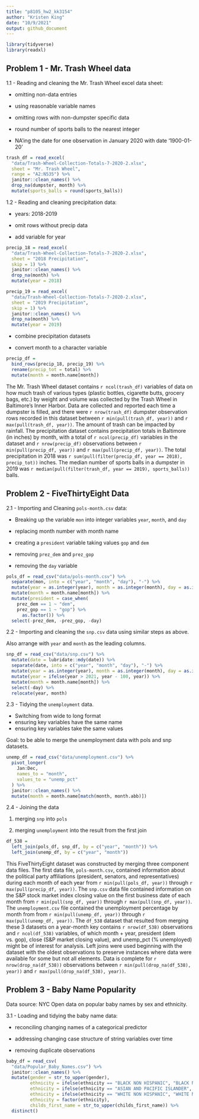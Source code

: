 ```yaml
---
title: "p8105_hw2_kk3154"
author: "Kristen King"
date: "10/9/2021"
output: github_document
---
```


```r
library(tidyverse)
library(readxl)
```

## Problem 1 - Mr. Trash Wheel data

1.1 - Reading and cleaning the Mr. Trash Wheel excel data sheet:

* omitting non-data entries

* using reasonable variable names

* omitting rows with non-dumpster specific data

* round number of sports balls to the nearest integer

* NA'ing the date for one observation in January 2020 with date '1900-01-20'

```r
trash_df = read_excel(
  "data/Trash-Wheel-Collection-Totals-7-2020-2.xlsx",
  sheet = "Mr. Trash Wheel", 
  range = "A2:N535") %>% 
  janitor::clean_names() %>% 
  drop_na(dumpster, month) %>% 
  mutate(sports_balls = round(sports_balls))
```

1.2 - Reading and cleaning precipitation data:

* years: 2018-2019
  
* omit rows without precip data
  
* add variable for year

```r
precip_18 = read_excel(
  "data/Trash-Wheel-Collection-Totals-7-2020-2.xlsx",
  sheet = "2018 Precipitation",
  skip = 1) %>% 
  janitor::clean_names() %>% 
  drop_na(month) %>% 
  mutate(year = 2018)

precip_19 = read_excel(
  "data/Trash-Wheel-Collection-Totals-7-2020-2.xlsx",
  sheet = "2019 Precipitation",
  skip = 1) %>% 
  janitor::clean_names() %>% 
  drop_na(month) %>% 
  mutate(year = 2019)
```

* combine precipitation datasets

* convert month to a character variable

```r
precip_df = 
  bind_rows(precip_18, precip_19) %>% 
  rename(precip_tot = total) %>% 
  mutate(month = month.name[month])
```

The Mr. Trash Wheel dataset contains `r ncol(trash_df)` variables of data on how much trash of various types (plastic bottles, cigarette butts, grocery bags, etc.) by weight and volume was collected by the Trash Wheel in Baltimore's Inner Harbor. Data are collected and reported each time a dumpster is filled, and there were `r nrow(trash_df)` dumpster observation rows recorded in this dataset between `r min(pull(trash_df, year))` and `r max(pull(trash_df, year))`. The amount of trash can be impacted by rainfall. The precipitation dataset contains precipitation totals in Baltimore (in inches) by month, with a total of `r ncol(precip_df)` variables in the dataset and `r nrow(precip_df)` observations between `r min(pull(precip_df, year))` and `r max(pull(precip_df, year))`. The total precipitation in 2018 was `r sum(pull(filter(precip_df, year == 2018), precip_tot))` inches. The median number of sports balls in a dumpster in 2019 was `r median(pull(filter(trash_df, year == 2019), sports_balls))` balls.


## Problem 2 - FiveThirtyEight Data

2.1 - Importing and Cleaning `pols-month.csv` data:

* Breaking up the variable `mon` into integer variables `year`, `month`, and `day`

* replacing month number with month name

* creating a `president` variable taking values `gop` and `dem`

* removing `prez_dem` and `prez_gop`

* removing the `day` variable

```r
pols_df = read_csv("data/pols-month.csv") %>% 
  separate(mon, into = c("year", "month", "day"), "-") %>% 
  mutate(year = as.integer(year), month = as.integer(month), day = as.integer(day)) %>% 
  mutate(month = month.name[month]) %>% 
  mutate(president = case_when(
    prez_dem == 1 ~ "dem",
    prez_gop == 1 ~ "gop") %>% 
      as.factor()) %>% 
  select(-prez_dem, -prez_gop, -day)
```

2.2 - Importing and cleaning the `snp.csv` data using similar steps as above.

Also arrange with `year` and `month` as the leading columns.

```r
snp_df = read_csv("data/snp.csv") %>% 
  mutate(date = lubridate::mdy(date)) %>% 
  separate(date, into = c("year", "month", "day"), "-") %>% 
  mutate(year = as.integer(year), month = as.integer(month), day = as.integer(day)) %>% 
  mutate(year = ifelse(year > 2021, year - 100, year)) %>% 
  mutate(month = month.name[month]) %>% 
  select(-day) %>% 
  relocate(year, month)
```

2.3 - Tidying the `unemployment` data.

* Switching from wide to long format
* ensuring key variables have the same name
* ensuring key variables take the same values

Goal: to be able to merge the unemployment data with pols and snp datasets.

```r
unemp_df = read_csv("data/unemployment.csv") %>% 
  pivot_longer(
    Jan:Dec,
    names_to = "month",
    values_to = "unemp_pct"
  ) %>% 
  janitor::clean_names() %>% 
  mutate(month = month.name[match(month, month.abb)])
```

2.4 - Joining the data

1) merging `snp` into `pols`

2)  merging `unemployment` into the result from the first join

```r
df_538 = 
  left_join(pols_df, snp_df, by = c("year", "month")) %>% 
  left_join(unemp_df, by = c("year", "month"))
```

This FiveThirtyEight dataset was constructed by merging three component data files. The first data file,  `pols-month.csv`, contained information about the political party affiliations (president, senators, and representatives) during each month of each year from `r min(pull(pols_df, year))` through `r max(pull(precip_df, year))`. The `snp.csv` data file contained information on the S&P stock market index closing value on the first business date of each month from `r min(pull(snp_df, year))` through `r max(pull(snp_df, year))`. The `unemployment.csv` file contained the unemployment percentage by month from from `r min(pull(unemp_df, year))` through `r max(pull(unemp_df, year))`. The `df_538` dataset that resulted from merging these 3 datasets on a year-month key contains `r nrow(df_538)` observations and `r ncol(df_538)` variables, of which month + year, president (dem vs. gop), close (S&P market closing value), and unemp_pct (% unemployed) might be of interest for analysis. Left joins were used beginning with the dataset with the oldest observations to preserve instances where data were available for some but not all elements. Data is complete for `r nrow(drop_na(df_538))` observations between `r min(pull(drop_na(df_538), year))` and `r max(pull(drop_na(df_538), year))`.


## Problem 3 - Baby Name Popularity

Data source: NYC Open data on popular baby names by sex and ethnicity.

3.1 - Loading and tidying the baby name data: 

* reconciling changing names of a categorical predictor

* addressing changing case structure of string variables over time

* removing duplicate observations

```r
baby_df = read_csv(
  "data/Popular_Baby_Names.csv") %>% 
  janitor::clean_names() %>% 
  mutate(gender = str_to_upper(gender), 
         ethnicity = ifelse(ethnicity == "BLACK NON HISPANIC", "BLACK NON HISP", ethnicity),
         ethnicity = ifelse(ethnicity == "ASIAN AND PACIFIC ISLANDER", "ASIAN AND PACI", ethnicity),
         ethnicity = ifelse(ethnicity == "WHITE NON HISPANIC", "WHITE NON HISP", ethnicity),
         ethnicity = factor(ethnicity), 
         childs_first_name = str_to_upper(childs_first_name)) %>% 
  distinct()
```




